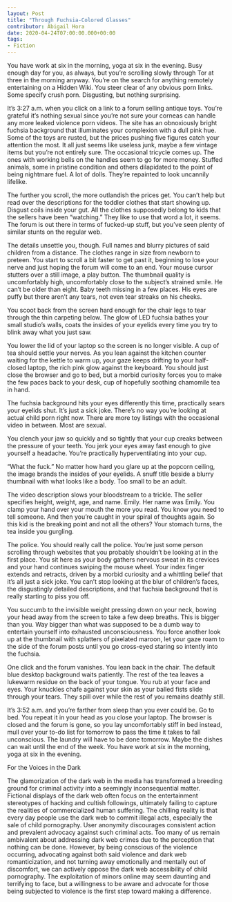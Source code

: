 ---
layout: Post
title: "Through Fuchsia-Colored Glasses"
contributor: Abigail Hora
date: 2020-04-24T07:00:00.000+00:00
tags: 
- Fiction
---
You have work at six in the morning, yoga at six in the evening. Busy enough day for you, as always, but you’re scrolling slowly through Tor at three in the morning anyway. You’re on the search for anything remotely entertaining on a Hidden Wiki. You steer clear of any obvious porn links. Some specify crush porn. Disgusting, but nothing surprising.

It’s 3:27 a.m. when you click on a link to a forum selling antique toys. You’re grateful it’s nothing sexual since you’re not sure your corneas can handle any more leaked violence porn videos. The site has an obnoxiously bright fuchsia background that illuminates your complexion with a dull pink hue. Some of the toys are rusted, but the prices pushing five figures catch your attention the most. It all just seems like useless junk, maybe a few vintage items but you’re not entirely sure. The occasional tricycle comes up. The ones with working bells on the handles seem to go for more money. Stuffed animals, some in pristine condition and others dilapidated to the point of being nightmare fuel. A lot of dolls. They’re repainted to look uncannily lifelike.

The further you scroll, the more outlandish the prices get. You can’t help but read over the descriptions for the toddler clothes that start showing up. Disgust coils inside your gut. All the clothes supposedly belong to kids that the sellers have been “watching.” They like to use that word a lot, it seems. The forum is out there in terms of fucked-up stuff, but you’ve seen plenty of similar stunts on the regular web.

The details unsettle you, though. Full names and blurry pictures of said children from a distance. The clothes range in size from newborn to preteen. You start to scroll a bit faster to get past it, beginning to lose your nerve and just hoping the forum will come to an end. Your mouse cursor stutters over a still image, a play button. The thumbnail quality is uncomfortably high, uncomfortably close to the subject’s strained smile. He can’t be older than eight. Baby teeth missing in a few places. His eyes are puffy but there aren’t any tears, not even tear streaks on his cheeks.

You scoot back from the screen hard enough for the chair legs to tear through the thin carpeting below. The glow of LED fuchsia bathes your small studio’s walls, coats the insides of your eyelids every time you try to blink away what you just saw.

You lower the lid of your laptop so the screen is no longer visible. A cup of tea should settle your nerves. As you lean against the kitchen counter waiting for the kettle to warm up, your gaze keeps drifting to your half-closed laptop, the rich pink glow against the keyboard. You should just close the browser and go to bed, but a morbid curiosity forces you to make the few paces back to your desk, cup of hopefully soothing chamomile tea in hand.

The fuchsia background hits your eyes differently this time, practically sears your eyelids shut. It’s just a sick joke. There’s no way you’re looking at actual child porn right now. There are more toy listings with the occasional video in between. Most are sexual.

You clench your jaw so quickly and so tightly that your cup creaks between the pressure of your teeth. You jerk your eyes away fast enough to give yourself a headache. You’re practically hyperventilating into your cup.

“What the fuck.” No matter how hard you glare up at the popcorn ceiling, the image brands the insides of your eyelids. A snuff title beside a blurry thumbnail with what looks like a body. Too small to be an adult.

The video description slows your bloodstream to a trickle. The seller specifies height, weight, age, and name. Emily. Her name was Emily. You clamp your hand over your mouth the more you read. You know you need to tell someone. And then you’re caught in your spiral of thoughts again. So this kid is the breaking point and not all the others? Your stomach turns, the tea inside you gurgling.

The police. You should really call the police. You’re just some person scrolling through websites that you probably shouldn’t be looking at in the first place. You sit here as your body gathers nervous sweat in its crevices and your hand continues swiping the mouse wheel. Your index finger extends and retracts, driven by a morbid curiosity and a whittling belief that it’s all just a sick joke. You can’t stop looking at the blur of children’s faces, the disgustingly detailed descriptions, and that fuchsia background that is really starting to piss you off.

You succumb to the invisible weight pressing down on your neck, bowing your head away from the screen to take a few deep breaths. This is bigger than you. Way bigger than what was supposed to be a dumb way to entertain yourself into exhausted unconsciousness. You force another look up at the thumbnail with splatters of pixelated maroon, let your gaze roam to the side of the forum posts until you go cross-eyed staring so intently into the fuchsia.

One click and the forum vanishes. You lean back in the chair. The default blue desktop background waits patiently. The rest of the tea leaves a lukewarm residue on the back of your tongue. You rub at your face and eyes. Your knuckles chafe against your skin as your balled fists slide through your tears. They spill over while the rest of you remains deathly still.

It’s 3:52 a.m. and you’re farther from sleep than you ever could be. Go to bed. You repeat it in your head as you close your laptop. The browser is closed and the forum is gone, so you lay uncomfortably stiff in bed instead, mull over your to-do list for tomorrow to pass the time it takes to fall unconscious. The laundry will have to be done tomorrow. Maybe the dishes can wait until the end of the week. You have work at six in the morning, yoga at six in the evening.

<p class="center">For the Voices in the Dark</p>

The glamorization of the dark web in the media has transformed a breeding ground for criminal activity into a seemingly inconsequential matter. Fictional displays of the dark web often focus on the entertainment stereotypes of hacking and cultish followings, ultimately failing to capture the realities of commercialized human suffering. The chilling reality is that every day people use the dark web to commit illegal acts, especially the sale of child pornography. User anonymity discourages consistent action and prevalent advocacy against such criminal acts. Too many of us remain ambivalent about addressing dark web crimes due to the perception that nothing can be done. However, by being conscious of the violence occurring, advocating against both said violence and dark web romanticization, and not turning away emotionally and mentally out of discomfort, we can actively oppose the dark web accessibility of child pornography. The exploitation of minors online may seem daunting and terrifying to face, but a willingness to be aware and advocate for those being subjected to violence is the first step toward making a difference.
